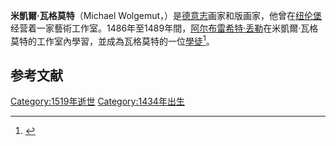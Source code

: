 {{Infobox writer <!-- for more information see [[:Template:Infobox_writer/doc|:Template:Infobox writer/doc]] -->
| name = 米凱爾·瓦格莫特
| image = Albrecht Dürer - Portrait of Michael Wolgemut - WGA07001.jpg
| caption = [[阿尔布雷希特·丢勒|阿尔布雷希特·丢勒]]創作的米凱爾·瓦格莫特肖像畫， 約創作於1516年
| birth_date = 1434
| birth_place = [[神圣罗马帝国|神圣罗马帝国]][[纽伦堡|纽伦堡]]
| death_date = {{death date and age|1519|11|30|1434|6|20|df=y}}
| resting_place = [[纽伦堡|纽伦堡]]
| occupation = [[绘画|绘画]]和{{link-en|版画|printmaker}}
| movement = 
| spouse = [[汉斯·普莱登伍夫|汉斯·普莱登伍夫]]的遺孀
| children = 威廉·普莱登伍夫（Wilhelm Pleydenwurff）
| website = 
}}'''米凱爾·瓦格莫特'''（Michael Wolgemut，{{bd|1434年||1519年|11月30日}}）是[[德意志|德意志]]画家和版画家，他曾在[[纽伦堡|纽伦堡]]经营着一家藝術工作室。1486年至1489年間，[[阿尔布雷希特·丢勒|阿尔布雷希特·丢勒]]在米凱爾·瓦格莫特的工作室內學習，並成為瓦格莫特的一位[[學徒|學徒]]<ref name="EB1911">{{EB1911|inline=y|wstitle=Wolgemuth, Michael|volume=28|page=769}}</ref>。

==参考文献==
{{reflist}}

[[Category:1519年逝世|Category:1519年逝世]]
[[Category:1434年出生|Category:1434年出生]]